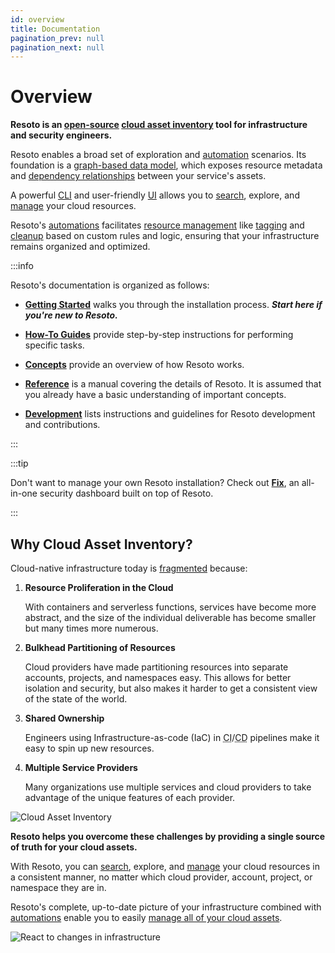 ```yaml
---
id: overview
title: Documentation
pagination_prev: null
pagination_next: null
---
```


# Overview

**Resoto is an [open-source](https://github.com/someengineering/resoto/blob/main/LICENSE) [cloud asset inventory](/blog/cloud-asset-inventory) tool for infrastructure and security engineers.**

Resoto enables a broad set of exploration and [automation](./concepts/automation/index.mdx) scenarios. Its foundation is a [graph-based data model](./concepts/asset-inventory-graph/index.mdx), which exposes resource metadata and [dependency relationships](./concepts/asset-inventory-graph/index.mdx#edges) between your service's assets.

A powerful [CLI](./reference/cli/index.mdx) and user-friendly [UI](./reference/user-interface/index.mdx) allows you to [search](./reference/search/index.mdx), explore, and [manage](./concepts/resource-management/index.mdx) your cloud resources.

Resoto's [automations](./concepts/automation/index.mdx) facilitates [resource management](./concepts/resource-management/index.mdx) like [tagging](./concepts/resource-management/tagging.mdx) and [cleanup](./concepts/resource-management/cleanup.mdx) based on custom rules and logic, ensuring that your infrastructure remains organized and optimized.

:::info

Resoto's documentation is organized as follows:

- **[Getting Started](./getting-started/index.mdx)** walks you through the installation process. **_Start here if you're new to Resoto._**

- **[How-To Guides](./how-to-guides/index.mdx)** provide step-by-step instructions for performing specific tasks.

- **[Concepts](./concepts/index.mdx)** provide an overview of how Resoto works.

- **[Reference](./reference/index.mdx)** is a manual covering the details of Resoto. It is assumed that you already have a basic understanding of important concepts.

- **[Development](./development/index.mdx)** lists instructions and guidelines for Resoto development and contributions.

:::

:::tip

Don't want to manage your own Resoto installation? Check out **[Fix](https://fix.security)**, an all-in-one security dashboard built on top of Resoto.

:::

## Why Cloud Asset Inventory?

Cloud-native infrastructure today is [fragmented](/blog/tackling-infrastructure-fragmentation-with-reactive-infrastructure) because:

1. **Resource Proliferation in the Cloud**

   With containers and serverless functions, services have become more abstract, and the size of the individual deliverable has become smaller but many times more numerous.

2. **Bulkhead Partitioning of Resources**

   Cloud providers have made partitioning resources into separate accounts, projects, and namespaces easy. This allows for better isolation and security, but also makes it harder to get a consistent view of the state of the world.

3. **Shared Ownership**

   Engineers using Infrastructure-as-code (IaC) in <abbr title= "continuous integration">CI</abbr>/<abbr title= "continuous deployment">CD</abbr> pipelines make it easy to spin up new resources.

4. **Multiple Service Providers**

   Many organizations use multiple services and cloud providers to take advantage of the unique features of each provider.

![Cloud Asset Inventory](./concepts/cloud-data-sync/img/collect.png)

**Resoto helps you overcome these challenges by providing a single source of truth for your cloud assets.**

With Resoto, you can [search](./reference/search/index.mdx), explore, and [manage](./concepts/resource-management/index.mdx) your cloud resources in a consistent manner, no matter which cloud provider, account, project, or namespace they are in.

Resoto's complete, up-to-date picture of your infrastructure combined with [automations](./concepts/automation/index.mdx) enable you to easily [manage all of your cloud assets](./concepts/resource-management/index.mdx).

![React to changes in infrastructure](./concepts/cloud-data-sync/img/react.png)
